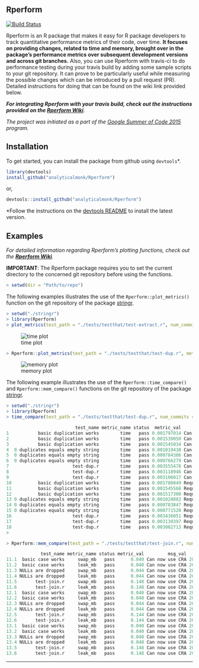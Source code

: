 Rperform
--------

[![Build Status](https://travis-ci.org/analyticalmonk/Rperform.svg?branch=master)](https://travis-ci.org/analyticalmonk/Rperform)


Rperform is an R package that makes it easy for R package developers to track quantitative performance metrics of their code, over time. <b>It focuses on providing changes, related to time and memory, brought over in the package’s performance metrics over subsequent development versions and across git branches.</b>
Also, you can use Rperform with travis-ci to do performance testing during your travis build by adding some sample scripts to your git repository. It can prove to be particularly useful while measuring the possible changes which can be introduced by a pull request (PR). Detailed instructions for doing that can be found on the wiki link provided below.

**_For integrating Rperform with your travis build, check out the instructions provided on the [Rperform Wiki](https://github.com/analyticalmonk/Rperform/wiki/Integrating-Rperform-with-Travis-CI)_**.

<em>The project was initiated as a part of the [Google Summer of Code 2015](https://github.com/rstats-gsoc/gsoc2015/wiki/Test-timings-on-Travis) program.</em>

Installation
------------

To get started, you can install the package from github using `devtools`*.

``` r
library(devtools)
install_github("analyticalmonk/Rperform")
```
or,
```r
devtools::install_github("analyticalmonk/Rperform")
```

*Follow the instructions on the [devtools README](https://github.com/hadley/devtools#updating-to-the-latest-version-of-devtools) to install the latest version.

Examples
--------

_For detailed information regarding Rperform's plotting functions, check out the **[Rperform Wiki](https://github.com/analyticalmonk/Rperform/wiki/Plotting-package-metrics-with-Rperform)**._

<b>IMPORTANT</b>: The Rperform package requires you to set the current directory to the concerned 
git repository before using the functions.

```r
> setwd(dir = "Path/to/repo")
```

The following examples illustrates the use of the `Rperform::plot_metrics()` function on the git repository of the package [stringr](https://github.com/tdhock/stringr).

```r
> setwd("./stringr")
> library(Rperform)
> plot_metrics(test_path = "./tests/testthat/test-extract.r", num_commits = 10, save_data = FALSE, save_plots = FALSE)
```
![time plot](images/Rplot_time.jpeg)

```r
> Rperform::plot_metrics(test_path = "./tests/testthat/test-dup.r", metric = "memory", num_commits = 5, save_data = F, save_plots = F)
```
![memory plot](images/Rplot_mem.jpeg)


The following example illustrates the use of the `Rperform::time_compare()` and `Rperform::mem_compare()` functions on the git repository
of the package [stringr](https://github.com/tdhock/stringr).

```r
> setwd("./stringr")
> library(Rperform)
> time_compare(test_path = "./tests/testthat/test-dup.r", num_commits = 2)

                          test_name metric_name status  metric_val         msg_val           date_time
1           basic duplication works        time   pass 0.001797014 Can now use CRA 2015-01-08 14:09:43
2           basic duplication works        time   pass 0.001539050 Can now use CRA 2015-01-08 14:09:43
3           basic duplication works        time   pass 0.001545034 Can now use CRA 2015-01-08 14:09:43
4  0 duplicates equals empty string        time   pass 0.001019430 Can now use CRA 2015-01-08 14:09:43
5  0 duplicates equals empty string        time   pass 0.000784386 Can now use CRA 2015-01-08 14:09:43
6  0 duplicates equals empty string        time   pass 0.000766279 Can now use CRA 2015-01-08 14:09:43
7                        test-dup.r        time   pass 0.003555478 Can now use CRA 2015-01-08 14:09:43
8                        test-dup.r        time   pass 0.003118946 Can now use CRA 2015-01-08 14:09:43
9                        test-dup.r        time   pass 0.003106017 Can now use CRA 2015-01-08 14:09:43
10          basic duplication works        time   pass 0.001780849 Require latest  2015-01-08 14:03:37
11          basic duplication works        time   pass 0.001545568 Require latest  2015-01-08 14:03:37
12          basic duplication works        time   pass 0.001517300 Require latest  2015-01-08 14:03:37
13 0 duplicates equals empty string        time   pass 0.001028882 Require latest  2015-01-08 14:03:37
14 0 duplicates equals empty string        time   pass 0.000783847 Require latest  2015-01-08 14:03:37
15 0 duplicates equals empty string        time   pass 0.000771520 Require latest  2015-01-08 14:03:37
16                       test-dup.r        time   pass 0.003436051 Require latest  2015-01-08 14:03:37
17                       test-dup.r        time   pass 0.003130397 Require latest  2015-01-08 14:03:37
18                       test-dup.r        time   pass 0.003082713 Require latest  2015-01-08 14:03:37
> 
```

```r
> Rperform::mem_compare(test_path = "./tests/testthat/test-join.r", num_commits = 1)

             test_name metric_name status metric_val         msg_val           date_time
11.1  basic case works     swap_mb   pass      0.040 Can now use CRA 2015-01-08 14:09:43
11.2  basic case works     leak_mb   pass      0.040 Can now use CRA 2015-01-08 14:09:43
11.3 NULLs are dropped     swap_mb   pass      0.044 Can now use CRA 2015-01-08 14:09:43
11.4 NULLs are dropped     leak_mb   pass      0.044 Can now use CRA 2015-01-08 14:09:43
11.5       test-join.r     swap_mb   pass      0.148 Can now use CRA 2015-01-08 14:09:43
11.6       test-join.r     leak_mb   pass      0.148 Can now use CRA 2015-01-08 14:09:43
12.1  basic case works     swap_mb   pass      0.040 Can now use CRA 2015-01-08 14:09:43
12.2  basic case works     leak_mb   pass      0.040 Can now use CRA 2015-01-08 14:09:43
12.3 NULLs are dropped     swap_mb   pass      0.044 Can now use CRA 2015-01-08 14:09:43
12.4 NULLs are dropped     leak_mb   pass      0.044 Can now use CRA 2015-01-08 14:09:43
12.5       test-join.r     swap_mb   pass      0.144 Can now use CRA 2015-01-08 14:09:43
12.6       test-join.r     leak_mb   pass      0.144 Can now use CRA 2015-01-08 14:09:43
13.1  basic case works     swap_mb   pass      0.040 Can now use CRA 2015-01-08 14:09:43
13.2  basic case works     leak_mb   pass      0.040 Can now use CRA 2015-01-08 14:09:43
13.3 NULLs are dropped     swap_mb   pass      0.048 Can now use CRA 2015-01-08 14:09:43
13.4 NULLs are dropped     leak_mb   pass      0.048 Can now use CRA 2015-01-08 14:09:43
13.5       test-join.r     swap_mb   pass      0.148 Can now use CRA 2015-01-08 14:09:43
13.6       test-join.r     leak_mb   pass      0.148 Can now use CRA 2015-01-08 14:09:43
```

---

<!-- README.md is generated from README.Rmd. Please edit that file -->
